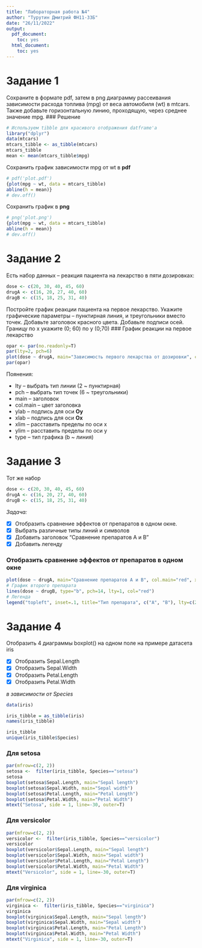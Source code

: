 ```yaml
---
title: "Лабораторная работа №4"
author: "Турутин Дмитрий ФН11-33Б"
date: "26/11/2022"
output:
  pdf_document:
    toc: yes
  html_document:
    toc: yes
---
```

# Задание 1
Сохраните в формате pdf, затем в png диаграмму рассеивания зависимости расхода топлива (mpg) от веса автомобиля (wt) в mtcars. Также добавьте горизонтальную линию,
проходящую, через среднее значение mpg.
### Решение 
```r
# Используем tibble для красивого отображения datframe'а
library("dplyr")
data(mtcars)
mtcars_tibble <- as_tibble(mtcars)
mtcars_tibble
mean <- mean(mtcars_tibble$mpg)
```
Сохранить график зависимости mpg от wt в **pdf**
```r
# pdf('plot.pdf')
{plot(mpg ~ wt, data = mtcars_tibble)
abline(h = mean)}
# dev.off()
```
Сохранить график в **png**
```r
# png('plot.png')
{plot(mpg ~ wt, data = mtcars_tibble)
abline(h = mean)}
# dev.off()
```

# Задание 2
Есть набор данных -- реакция пациента на лекарство в пяти дозировках: 
```r
dose <- c(20, 30, 40, 45, 60)
drugA <- c(16, 20, 27, 40, 60)
dragB <- c(15, 18, 25, 31, 40)
```
Постройте график реакции пациента на первое лекарство. Укажите графические параметры -- пунктирная линия, и треугольники вместо точек.
Добавьте заголовок красного цвета. Добавьте подписи осей.
Границу по x укажите (0; 60) по y (0;70)
### График реакции на первое лекарство
```r
opar <- par(no.readonly=T)
par(lty=2, pch=6)
plot(dose ~ drugA, main="Зависимость первого лекарства от дозировки", col.main="red", xlab="Дозировка", ylab="Реакция пациента", xlim=c(0,60), ylim=c(0,70), type="b")
par(opar)
```
Поянения:

- lty -- выбрать тип линии (2 ~ пунктирная)
- pch -- выбрать тип точек (6 ~ треугольники)
- main -- заголовок 
- col.main -- цвет заголовка 
- ylab -- подпись для оси **Oy**
- xlab -- подпись для оси **Ox**
- xlim -- расставить пределы по оси x
- ylim -- расставить пределы по оси y
- type -- тип графика (b ~ линия)

# Задание 3
Тот же набор 
```r
dose <- c(20, 30, 40, 45, 60)
drugA <- c(16, 20, 27, 40, 60)
drugB <- c(15, 18, 25, 31, 40)
```
*Задача:* 

- [x] Отобразить сравнение эффектов от препаратов в одном окне. 
- [x] Выбрать различные типы линий и символов
- [x] Добавить заголовок "Сравнение препаратов A и B"
- [x] Добавить легенду 

### Отобразить сравнение эффектов от препаратов в одном окне
```r
plot(dose ~ drugA, main="Сравнение препаратов A и B", col.main="red", xlab="Дозировка", ylab="Реакция пациента", xlim=c(0,60), ylim=c(0,70), type="b", col="green", pch=6, lty=2)
# График второго препарата
lines(dose ~ drugB, type="b", pch=14, lty=1, col="red")
# Легенда
legend("topleft", inset=.1, title="Тип препарата", c("A", "B"), lty=c(2,1), pch=c(6, 14), col=c("green","red"))

```

# Задание 4
Отобразить 4 диаграммы boxplot() на одном поле на примере датасета iris

- [x] Отобразить Sepal.Length
- [x] Отобразить Sepal.Width
- [x] Отобразить Petal.Length
- [x] Отобразить Petal.Width

*в зависимости от Species*
```r
data(iris)

iris_tibble = as_tibble(iris)
names(iris_tibble)
```
```r
iris_tibble
unique(iris_tibble$Species)
```
### Для setosa
```r
par(mfrow=c(2, 2))
setosa <-  filter(iris_tibble, Species=="setosa")
setosa
boxplot(setosa$Sepal.Length, main="Sepal length")
boxplot(setosa$Sepal.Width, main="Sepal width")
boxplot(setosa$Petal.Length, main="Petal Length")
boxplot(setosa$Petal.Width, main="Petal Width")
mtext("Setosa", side = 1, line=-30, outer=T)
```

### Для versicolor
```r
par(mfrow=c(2, 2))
versicolor <-  filter(iris_tibble, Species=="versicolor")
versicolor
boxplot(versicolor$Sepal.Length, main="Sepal length")
boxplot(versicolor$Sepal.Width, main="Sepal width")
boxplot(versicolor$Petal.Length, main="Petal Length")
boxplot(versicolor$Petal.Width, main="Petal Width")
mtext("Versicolor", side = 1, line=-30, outer=T)
```

### Для virginica
```r
par(mfrow=c(2, 2))
virginica <-  filter(iris_tibble, Species=="virginica")
virginica
boxplot(virginica$Sepal.Length, main="Sepal length")
boxplot(virginica$Sepal.Width, main="Sepal width")
boxplot(virginica$Petal.Length, main="Petal Length")
boxplot(virginica$Petal.Width, main="Petal Width")
mtext("Virginica", side = 1, line=-30, outer=T)
```







